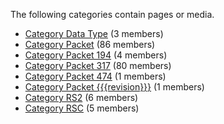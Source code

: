 <!-- DO NOT EDIT THIS FILE, CODE AUTOMATICALLY GENERATED BY category.sh -->
The following categories contain pages or media.
* [[Category Data Type]] (3 members)
* [[Category Packet]] (86 members)
* [[Category Packet 194]] (4 members)
* [[Category Packet 317]] (80 members)
* [[Category Packet 474]] (1 members)
* [[Category Packet {{{revision}}}]] (1 members)
* [[Category RS2]] (6 members)
* [[Category RSC]] (5 members)
